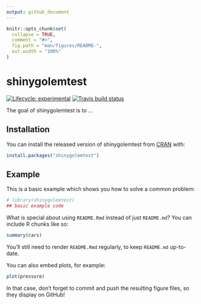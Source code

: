 ```yaml
---
output: github_document
---
```


<!-- README.md is generated from README.Rmd. Please edit that file -->

```r
knitr::opts_chunk$set(
  collapse = TRUE,
  comment = "#>",
  fig.path = "man/figures/README-",
  out.width = "100%"
)
```

# shinygolemtest

<!-- badges: start -->
[![Lifecycle: experimental](https://img.shields.io/badge/lifecycle-experimental-orange.svg)](https://www.tidyverse.org/lifecycle/#experimental)
[![Travis build status](https://travis-ci.org/AlexandraKapp/golemtest.svg?branch=master)](https://travis-ci.org/AlexandraKapp/golemtest)
<!-- badges: end -->

The goal of shinygolemtest is to ...

## Installation

You can install the released version of shinygolemtest from [CRAN](https://CRAN.R-project.org) with:

``` r
install.packages("shinygolemtest")
```

## Example

This is a basic example which shows you how to solve a common problem:

```r
# library(shinygolemtest)
## basic example code
```

What is special about using `README.Rmd` instead of just `README.md`? You can include R chunks like so:

```r
summary(cars)
```

You'll still need to render `README.Rmd` regularly, to keep `README.md` up-to-date.

You can also embed plots, for example:

```r
plot(pressure)
```

In that case, don't forget to commit and push the resulting figure files, so they display on GitHub!
